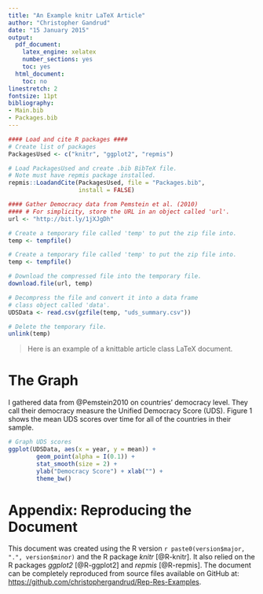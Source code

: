 ```yaml
---
title: "An Example knitr LaTeX Article"
author: "Christopher Gandrud"
date: "15 January 2015"
output:
  pdf_document:
    latex_engine: xelatex
    number_sections: yes
    toc: yes
  html_document:
    toc: no
linestretch: 2
fontsize: 11pt
bibliography:
- Main.bib
- Packages.bib
---
```


```r
#### Load and cite R packages ####
# Create list of packages
PackagesUsed <- c("knitr", "ggplot2", "repmis")

# Load PackagesUsed and create .bib BibTeX file.
# Note must have repmis package installed.
repmis::LoadandCite(PackagesUsed, file = "Packages.bib", 
                    install = FALSE)

#### Gather Democracy data from Pemstein et al. (2010)
#### # For simplicity, store the URL in an object called 'url'.
url <- "http://bit.ly/1jXJgDh"

# Create a temporary file called 'temp' to put the zip file into.
temp <- tempfile()

# Create a temporary file called 'temp' to put the zip file into.
temp <- tempfile()

# Download the compressed file into the temporary file.
download.file(url, temp)

# Decompress the file and convert it into a data frame
# class object called 'data'.
UDSData <- read.csv(gzfile(temp, "uds_summary.csv"))

# Delete the temporary file.
unlink(temp)
```

> Here is an example of a knittable article class LaTeX document.

# The Graph

I gathered data from @Pemstein2010 on countries' democracy level. They call 
their democracy measure the Unified Democracy Score (UDS). Figure 1 shows the 
mean UDS scores over time for all of the countries in their sample.

```r
# Graph UDS scores
ggplot(UDSData, aes(x = year, y = mean)) +
        geom_point(alpha = I(0.1)) +
        stat_smooth(size = 2) +
        ylab("Democracy Score") + xlab("") +
        theme_bw()
```

# Appendix: Reproducing the Document

This document was created using the R version 
`r paste0(version$major, ".", version$minor)` and the R package *knitr* 
[@R-knitr]. It also relied on the R packages *ggplot2* [@R-ggplot2] and 
*repmis* [@R-repmis]. The document can be completely reproduced from source 
files available on GitHub at: 
<https://github.com/christophergandrud/Rep-Res-Examples>.
